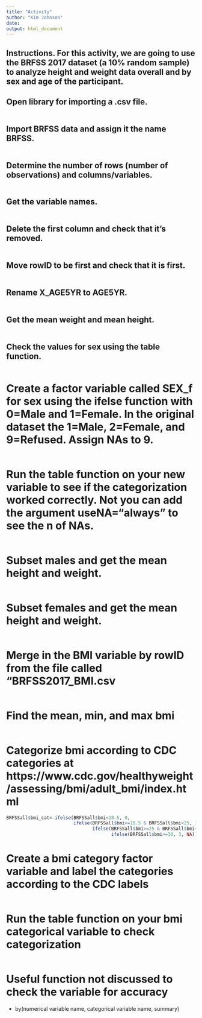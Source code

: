 ```yaml
---
title: "Activity"
author: "Kim Johnson"
date: 
output: html_document
---
```


## Instructions. For this activity, we are going to use the BRFSS 2017 dataset (a 10% random sample) to analyze height and weight data overall and by sex and age of the participant.


## Open library for importing a .csv file.

```r

```

## Import BRFSS data and assign it the name BRFSS.

```r

```

## Determine the number of rows (number of observations) and columns/variables.

```r

```

## Get the variable names.

```r

```

## Delete the first column and check that it's removed.

```r

```

## Move rowID to be first and check that it is first.

```r

```

## Rename X_AGE5YR to AGE5YR.

```r

```

## Get the mean weight and mean height.

```r

```

## Check the values for sex using the table function.

```r

```
# Create a factor variable called SEX_f for sex using the ifelse function with 0=Male and 1=Female. In the original dataset the 1=Male, 2=Female, and 9=Refused.  Assign NAs to 9.

```r

```

# Run the table function on your new variable to see if the categorization worked correctly. Not you can add the argument useNA="always" to see the n of NAs.

```r

```

# Subset males and get the mean height and weight.

```r

```

# Subset females and get the mean height and weight.

```r

```

# Merge in the BMI variable by rowID from the file called "BRFSS2017_BMI.csv

```r

```
# Find the mean, min, and max bmi

```r

```

# Categorize bmi according to CDC categories at https://www.cdc.gov/healthyweight/assessing/bmi/adult_bmi/index.html

```r
BRFSSall$bmi_cat<-ifelse(BRFSSall$bmi<18.5, 0, 
                         ifelse(BRFSSall$bmi>=18.5 & BRFSSall$bmi<25, 1, 
                                ifelse(BRFSSall$bmi>=25 & BRFSSall$bmi<30, 2,
                                       ifelse(BRFSSall$bmi>=30, 3, NA))))
```

# Create a bmi category factor variable and label the categories according to the CDC labels

```r

```

# Run the table function on your bmi categorical variable to check categorization

```r

```
# Useful function not discussed to check the variable for accuracy
- by(numerical variable name, categorical variable name, summary)

```r

```

